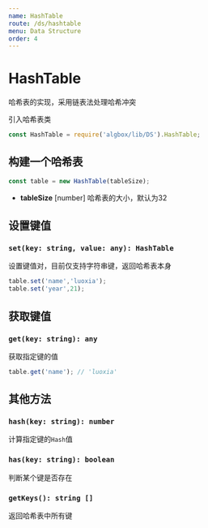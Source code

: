 ```yaml
---
name: HashTable
route: /ds/hashtable
menu: Data Structure
order: 4
---
```



# HashTable
哈希表的实现，采用链表法处理哈希冲突

引入哈希表类
```js
const HashTable = require('algbox/lib/DS').HashTable;
```
## **构建一个哈希表**
```js
const table = new HashTable(tableSize);
```
* **tableSize** \[number\] 哈希表的大小，默认为32

## **设置键值**

### `set(key: string, value: any): HashTable`
设置键值对，目前仅支持字符串键，返回哈希表本身
```js
table.set('name','luoxia');
table.set('year',21);
```

## **获取键值**

### `get(key: string): any`
获取指定键的值
```js
table.get('name'); // 'luoxia'
```

## **其他方法**

### `hash(key: string): number`
计算指定键的`Hash`值

### `has(key: string): boolean`
判断某个键是否存在

### `getKeys(): string []`
返回哈希表中所有键